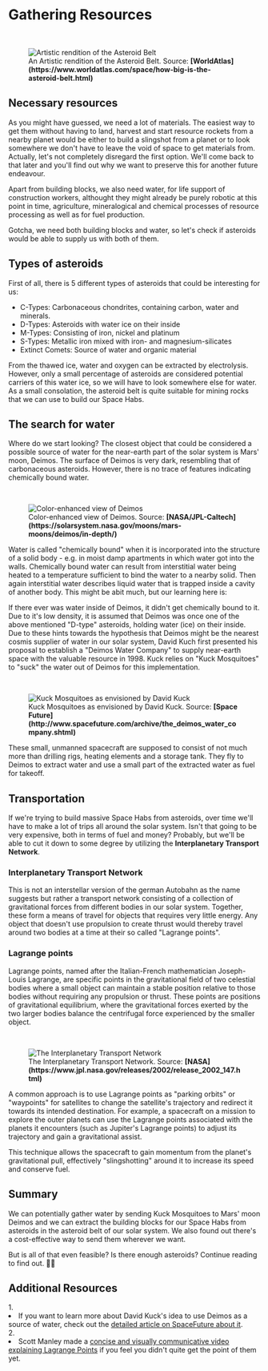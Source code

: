 
# Gathering Resources

<ReadingTime duration="6" />
<AudioPlayer ident="resources" />

<br/>
<figure>
<Image src={require(".//../../../resources/images/asteroidbelt.png")} alt="Artistic rendition of the Asteroid Belt" />
<figcaption style={{ color: "rgb(156, 156, 156)", fontSize: "14px", marginTop: "2px" }}>An Artistic rendition of the Asteroid Belt. Source: <strong>[WorldAtlas](https://www.worldatlas.com/space/how-big-is-the-asteroid-belt.html)</strong></figcaption>
</figure>

## Necessary resources
As you might have guessed, we need a lot of materials. The easiest way to get them without having to land, harvest and start resource rockets from a nearby planet would be either to build a slingshot from a planet or to look somewhere we don't have to leave the void of space to get materials from. Actually, let's not completely disregard the first option. We'll come back to that later and you'll find out why we want to preserve this for another future endeavour.

Apart from building blocks, we also need water, for life support of construction workers, althought they might already be purely robotic at this point in time, agriculture, mineralogical and chemical processes of resource processing as well as for fuel production.

Gotcha, we need both building blocks and water, so let's check if asteroids would be able to supply us with both of them.

## Types of asteroids
First of all, there is 5 different types of asteroids that could be interesting for us:

- C-Types: Carbonaceous chondrites, containing carbon, water and minerals.
- D-Types: Asteroids with water ice on their inside
- M-Types: Consisting of iron, nickel and platinum
- S-Types: Metallic iron mixed with iron- and magnesium-silicates
- Extinct Comets: Source of water and organic material

From the thawed ice, water and oxygen can be extracted by electrolysis. However, only a small percentage of asteroids are considered potential carriers of this water ice, so we will have to look somewhere else for water. As a small consolation, the asteroid belt is quite suitable for mining rocks that we can use to build our Space Habs.

## The search for water
Where do we start looking? The closest object that could be considered a possible source of water for the near-earth part of the solar system is Mars' moon, Deimos. The surface of Deimos is very dark, resembling that of carbonaceous asteroids. However, there is no trace of features indicating chemically bound water. 

<br/>
<figure>
<Image src={require(".//../../../resources/images/deimos.png")} alt="Color-enhanced view of Deimos" />
<figcaption style={{ color: "rgb(156, 156, 156)", fontSize: "14px", marginTop: "2px" }}>Color-enhanced view of Deimos. Source: <strong>[NASA/JPL-Caltech](https://solarsystem.nasa.gov/moons/mars-moons/deimos/in-depth/)</strong></figcaption>
</figure>

Water is called "chemically bound" when it is incorporated into the structure of a solid body - e.g. in moist damp apartments in which water got into the walls. Chemically bound water can result from interstitial water being heated to a temperature sufficient to bind the water to a nearby solid. Then again interstitial water describes liquid water that is trapped inside a cavity of another body. This might be abit much, but our learning here is:

If there ever was water inside of Deimos, it didn't get chemically bound to it. Due to it's low density, it is assumed that Deimos was once one of the above mentioned "D-type" asteroids, holding water (ice) on their inside. Due to these hints towards the hypothesis that Deimos might be the nearest cosmis supplier of water in our solar system, David Kuch first presented his proposal to establish a "Deimos Water Company" to supply near-earth space with the valuable resource in 1998. Kuck relies on "Kuck Mosquitoes" to "suck" the water out of Deimos for this implementation. 

<br/>
<figure>
<Image src={require(".//../../../resources/images/deimosdrill.png")} alt="Kuck Mosquitoes as envisioned by  David Kuck" />
<figcaption style={{ color: "rgb(156, 156, 156)", fontSize: "14px", marginTop: "2px" }}>Kuck Mosquitoes as envisioned by  David Kuck. Source: <strong>[Space Future](http://www.spacefuture.com/archive/the_deimos_water_company.shtml)</strong></figcaption>
</figure>

These small, unmanned spacecraft are supposed to consist of not much more than drilling rigs, heating elements and a storage tank. They fly to Deimos to extract water and use a small part of the extracted water as fuel for takeoff.

## Transportation
If we're trying to build massive Space Habs from asteroids, over time we'll have to make a lot of trips all around the solar system. Isn't that going to be very expensive, both in terms of fuel and money? Probably, but we'll be able to cut it down to some degree by utilizing the <strong>Interplanetary Transport Network</strong>.

### Interplanetary Transport Network

This is not an interstellar version of the german Autobahn as the name suggests but rather a transport network consisting of a collection of gravitational forces from different bodies in our solar system. Together, these form a means of travel for objects that requires very little energy. Any object that doesn't use propulsion to create thrust would thereby travel around two bodies at a time at their so called "Lagrange points". 

### Lagrange points
Lagrange points, named after the Italian-French mathematician Joseph-Louis Lagrange, are specific points in the gravitational field of two celestial bodies where a small object can maintain a stable position relative to those bodies without requiring any propulsion or thrust. These points are positions of gravitational equilibrium, where the gravitational forces exerted by the two larger bodies balance the centrifugal force experienced by the smaller object.

<br/>
<figure>
<Image src={require(".//../../../resources/images/itn.png")} alt="The Interplanetary Transport Network" />
<figcaption style={{ color: "rgb(156, 156, 156)", fontSize: "14px", marginTop: "2px" }}>The Interplanetary Transport Network. Source: <strong>[NASA](https://www.jpl.nasa.gov/releases/2002/release_2002_147.html)</strong></figcaption>
</figure>

A common approach is to use Lagrange points as "parking orbits" or "waypoints" for satellites to change the satellite's trajectory and redirect it towards its intended destination. For example, a spacecraft on a mission to explore the outer planets can use the Lagrange points associated with the planets it encounters (such as Jupiter's Lagrange points) to adjust its trajectory and gain a gravitational assist. 

This technique allows the spacecraft to gain momentum from the planet's gravitational pull, effectively "slingshotting" around it to increase its speed and conserve fuel.

## Summary
We can potentially gather water by sending Kuck Mosquitoes to Mars' moon Deimos and we can extract the building blocks for our Space Habs from asteroids in the asteroid belt of our solar system. We also found out there's a cost-effective way to send them wherever we want. 

But is all of that even feasible? Is there enough asteroids? Continue reading to find out. 💁‍♂️


<SaveArticleSection article="space-habitats-resources"/>

## Additional Resources
<AdditionalResources>
  <div>
    <span>1. </span><li>If you want to learn more about David Kuck's idea to use Deimos as a source of water, check out the <a href="https://spacefuture.com/archive/the_deimos_water_company.shtml" target="_blank">detailed article on SpaceFuture about it</a>.</li>
  </div>
<div>
    <span>2. </span><li>Scott Manley made a <a href="https://www.youtube.com/watch?v=7PHvDj4TDfM" target="_blank">concise and visually communicative video explaining Lagrange Points</a> if you feel you didn't quite get the point of them yet.</li>
  </div>
</AdditionalResources>


<Analytics />